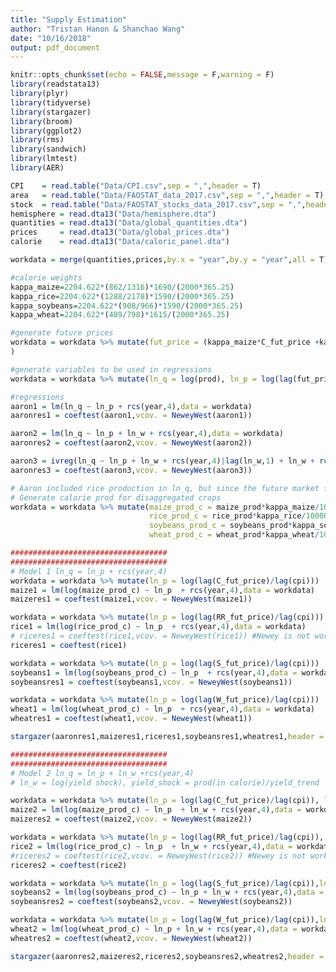 ```yaml
---
title: "Supply Estimation"
author: "Tristan Hanon & Shanchao Wang"
date: "10/16/2018"
output: pdf_document
---
```


```r
knitr::opts_chunk$set(echo = FALSE,message = F,warning = F)
library(readstata13)
library(plyr)
library(tidyverse)
library(stargazer)
library(broom)
library(ggplot2)
library(rms)
library(sandwich)
library(lmtest)
library(AER)
```

```r
CPI    = read.table("Data/CPI.csv",sep = ",",header = T)
area   = read.table("Data/FAOSTAT_data_2017.csv",sep = ",",header = T)
stock  = read.table("Data/FAOSTAT_stocks_data_2017.csv",sep = ",",header = T)
hemisphere = read.dta13("Data/hemisphere.dta")
quantities = read.dta13("Data/global_quantities.dta")
prices     = read.dta13("Data/global_prices.dta")
calorie    = read.dta13("Data/caloric_panel.dta")
```

```r
workdata = merge(quantities,prices,by.x = "year",by.y = "year",all = T)

#calorie weights 
kappa_maize=2204.622*(862/1316)*1690/(2000*365.25)
kappa_rice=2204.622*(1288/2178)*1590/(2000*365.25) 
kappa_soybeans=2204.622*(908/966)*1590/(2000*365.25)
kappa_wheat=2204.622*(489/798)*1615/(2000*365.25)

#generate future prices
workdata = workdata %>% mutate(fut_price = (kappa_maize*C_fut_price +kappa_soybeans*S_fut_price + kappa_wheat*W_fut_price)/(kappa_maize+kappa_soybeans+kappa_wheat)
)

#generate variables to be used in regressions
workdata = workdata %>% mutate(ln_q = log(prod), ln_p = log(lag(fut_price)/lag(cpi)), ln_w = log(yield_shock))

#regressions
aaron1 = lm(ln_q ~ ln_p + rcs(year,4),data = workdata)
aaronres1 = coeftest(aaron1,vcov. = NeweyWest(aaron1))

aaron2 = lm(ln_q ~ ln_p + ln_w + rcs(year,4),data = workdata)
aaronres2 = coeftest(aaron2,vcov. = NeweyWest(aaron2))

aaron3 = ivreg(ln_q ~ ln_p + ln_w + rcs(year,4)|lag(ln_w,1) + ln_w + rcs(year,4),data = workdata)
aaronres3 = coeftest(aaron3,vcov. = NeweyWest(aaron3))
```

```r
# Aaron included rice production in ln_q, but since the future market for rice starts at 1986, rice future price is not calculated into ln_p
# Generate calorie prod for disaggregated crops
workdata = workdata %>% mutate(maize_prod_c = maize_prod*kappa_maize/1000000,
                               rice_prod_c = rice_prod*kappa_rice/1000000,
                               soybeans_prod_c = soybeans_prod*kappa_soybeans/1000000,
                               wheat_prod_c = wheat_prod*kappa_wheat/1000000)

###################################
###################################
# Model 1 ln_q = ln_p + rcs(year,4)
workdata = workdata %>% mutate(ln_p = log(lag(C_fut_price)/lag(cpi)))
maize1 = lm(log(maize_prod_c) ~ ln_p  + rcs(year,4),data = workdata)
maizeres1 = coeftest(maize1,vcov. = NeweyWest(maize1))

workdata = workdata %>% mutate(ln_p = log(lag(RR_fut_price)/lag(cpi)))
rice1 = lm(log(rice_prod_c) ~ ln_p  + rcs(year,4),data = workdata)
# riceres1 = coeftest(rice1,vcov. = NeweyWest(rice1)) #Newey is not working here
riceres1 = coeftest(rice1)

workdata = workdata %>% mutate(ln_p = log(lag(S_fut_price)/lag(cpi)))
soybeans1 = lm(log(soybeans_prod_c) ~ ln_p  + rcs(year,4),data = workdata)
soybeansres1 = coeftest(soybeans1,vcov. = NeweyWest(soybeans1))

workdata = workdata %>% mutate(ln_p = log(lag(W_fut_price)/lag(cpi)))
wheat1 = lm(log(wheat_prod_c) ~ ln_p  + rcs(year,4),data = workdata)
wheatres1 = coeftest(wheat1,vcov. = NeweyWest(wheat1))

stargazer(aaronres1,maizeres1,riceres1,soybeansres1,wheatres1,header = F,column.labels = c("aggregate","maize","rice","soybeans","wheat"))

###################################
###################################
# Model 2 ln_q = ln_p + ln_w +rcs(year,4)
# ln_w = log(yield shock), yield_shock = prod(in calorie)/yield_trend

workdata = workdata %>% mutate(ln_p = log(lag(C_fut_price)/lag(cpi)), ln_w = log(maize_prod_c/yield_trend_C))
maize2 = lm(log(maize_prod_c) ~ ln_p  + ln_w + rcs(year,4),data = workdata)
maizeres2 = coeftest(maize2,vcov. = NeweyWest(maize2))

workdata = workdata %>% mutate(ln_p = log(lag(RR_fut_price)/lag(cpi)), ln_w = log(rice_prod_c/yield_trend_RR))
rice2 = lm(log(rice_prod_c) ~ ln_p  + ln_w + rcs(year,4),data = workdata)
#riceres2 = coeftest(rice2,vcov. = NeweyWest(rice2)) #Newey is not working here
riceres2 = coeftest(rice2)

workdata = workdata %>% mutate(ln_p = log(lag(S_fut_price)/lag(cpi)),ln_w = log(soybeans_prod_c/yield_trend_S))
soybeans2 = lm(log(soybeans_prod_c) ~ ln_p + ln_w + rcs(year,4),data = workdata)
soybeansres2 = coeftest(soybeans2,vcov. = NeweyWest(soybeans2))

workdata = workdata %>% mutate(ln_p = log(lag(W_fut_price)/lag(cpi)),ln_w = log(wheat_prod_c/yield_trend_W))
wheat2 = lm(log(wheat_prod_c) ~ ln_p + ln_w + rcs(year,4),data = workdata)
wheatres2 = coeftest(wheat2,vcov. = NeweyWest(wheat2))

stargazer(aaronres2,maizeres2,riceres2,soybeansres2,wheatres2,header = F,column.labels = c("aggregate","maize","rice","soybeans","wheat"))

```





